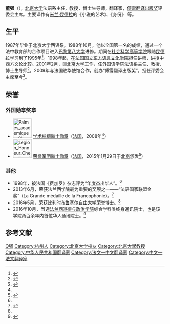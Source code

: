 {{Infobox person
|姓名=董强
|图像=
|出生日期=1967年
|出生地={{PRC}}[[浙江|浙江]][[杭州|杭州]]
|死亡日期=
|死亡地=
|国籍={{PRC}}
|母校=[[北京大学|北京大学]]
|配偶=
|职业=翻译家，教授
|民族=
|奖项= {{法国荣誉军团勋章|type=5}}
}}

'''董强'''（{{bd|1967年||}}），[[北京大学|北京大学]]法语系主任，教授，博士生导师，翻译家，[[傅雷翻译出版奖|傅雷翻译出版奖]]评委会主席。主要译作有[[米兰·昆德拉|米兰·昆德拉]]的《小说的艺术》、《身份》 等。

==生平==
1987年毕业于北京大学西语系。1988年10月，他以全国第一名的成绩，通过一个法中教育部的合作项目进入[[巴黎第八大学|巴黎第八大学]]进修。期间在[[社会科学高等学院|社会科学高等学院]]跟随[[米兰·昆德拉|昆德拉]]学习到了1995年<ref name=bjqnb>{{cite web |title=董强：米兰·昆德拉唯一的中国弟子 |url=http://news.sohu.com/89/82/news146978289.shtml |publisher=[[北京青年报|北京青年报]] |date=2001-10-22 |access-date=2013-11-15 |archive-date=2016-03-04 |archive-url=https://web.archive.org/web/20160304204758/http://news.sohu.com/89/82/news146978289.shtml |dead-url=no }}</ref>。1998年起，在[[法国国立东方语言文化学院|法国国立东方语言文化学院]]担任讲师，讲授中西方文论比较。2001年2月，回[[北京大学|北京大学]]工作，任外国语学院法语系主任、教授、博士生导师<ref>{{cite web |title=才斋讲堂第143讲 |url=https://grs.pku.edu.cn/jzlt/231530.htm |publisher=北京大学 |date=2017-10-15 |access-date=2019-08-08 |archive-date=2019-08-08 |archive-url=https://web.archive.org/web/20190808065112/https://grs.pku.edu.cn/jzlt/231530.htm |dead-url=no }}</ref>。2009年与法国驻华使馆合作，创办“傅雷翻译出版奖”，担任评委会主席至今<ref name=bl>{{cite web|author=吴昌荣|location=[[布鲁塞尔|布鲁塞尔]]|title=翻译家董强认为中国文化“走出去”需更多翻译人才|url=http://www.xinhuanet.com/world/2016-05/20/c_1118902287.htm|publisher=[[新华社|新华社]]|date=2016年5月20日|access-date=2019年8月8日|archive-date=2019年8月8日|archive-url=https://web.archive.org/web/20190808065506/http://www.xinhuanet.com/world/2016-05/20/c_1118902287.htm|dead-url=no}}</ref>。

==荣誉==
===外国勋章奖章===
* [[File:Palmes_academiques_Chevalier_ribbon.svg|60px]] [[学术棕榈勋章|学术棕榈骑士勋章]]（[[法国|法国]]，2008年<ref name=frorder/>）
* [[File:Legion_Honneur_Chevalier_ribbon.svg|60px]] [[荣誉军团勋章|荣誉军团骑士勋章]]（[[法国|法国]]，2015年1月29日于[[北京|北京]]颁发<ref name=frorder>{{cite web |title=北大法语系主任董强教授获颁法国“荣誉军团骑士”勋章 |url=http://pkunews.pku.edu.cn/xwzh/2015-02/27/content_287458.htm |publisher=北京大学 |archiveurl=https://web.archive.org/web/20190808062315/http://pkunews.pku.edu.cn/xwzh/2015-02/27/content_287458.htm |archivedate=2019-08-08 |date=2015-02-27}}</ref>）

===其他===
*1998年，被法国《费加罗》杂志评为“年度杰出华人”。<ref name=bjqnb/>
*2013年6月，荣获法兰西学院最为重要的奖项之一——“法语国家联盟金奖”（La Grande médaille de la Francophonie）。<ref>{{cite web |title=北大法语系教授董强获法兰西学院大奖 |url=http://pkunews.pku.edu.cn/xwzh/2013-06/21/content_275868.htm |publisher=北京大学 |accessdate=2019-08-08 |language=zh |date=2013-06-21 |archive-date=2016-03-03 |archive-url=https://web.archive.org/web/20160303203355/http://pkunews.pku.edu.cn/xwzh/2013-06/21/content_275868.htm |dead-url=no }}</ref>
*2016年5月，荣获比利时[[布鲁塞尔自由大学|布鲁塞尔自由大学]]荣誉博士。<ref name=bl/>
*2016年10月，当选[[法兰西人文院|法兰西道德与政治学院]]综合学科类终身通讯院士，也是该学院两百余年内首位华人通讯院士。<ref>{{cite web |author=何蒨 |title=董强：国际传播的精髓在于制造氛围 |url=http://world.people.com.cn/n1/2016/1212/c1002-28943428.html |publisher=[[人民网|人民网]] |location=北京 |date=2016年12月12日 |access-date=2019年8月8日 |archive-date=2017年8月16日 |archive-url=https://web.archive.org/web/20170816082315/http://world.people.com.cn/n1/2016/1212/c1002-28943428.html |dead-url=no }}</ref>

==参考文献==
{{reflist}}

{{Authority control}}
{{DEFAULTSORT:Dong qiang}}
[[Category:董姓|Q强]]
[[Category:杭州人|Category:杭州人]]
[[Category:北京大学校友|Category:北京大学校友]]
[[Category:北京大學教授|Category:北京大學教授]]
[[Category:中华人民共和国翻译家|Category:中华人民共和国翻译家]]
[[Category:法文—中文翻译家|Category:法文—中文翻译家]]
[[Category:中文—法文翻译家|Category:中文—法文翻译家]]